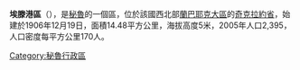 '''埃滕港區'''（{{lang-es|Distrito de Puerto Eten}}），是[[秘魯|秘魯]]的一個區，位於該國西北部[[蘭巴耶克大區|蘭巴耶克大區]]的[[奇克拉約省|奇克拉約省]]，始建於1906年12月19日，面積14.48平方公里，海拔高度5米，2005年人口2,395，人口密度每平方公里170人。

{{Peru-geo-stub}}
[[Category:秘魯行政區|Category:秘魯行政區]]